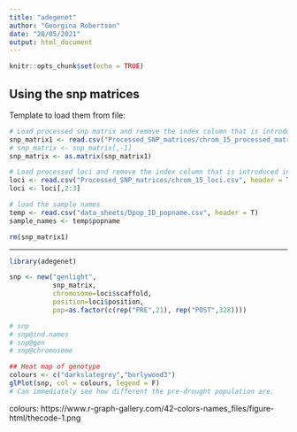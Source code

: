 ```yaml
---
title: "adegenet"
author: "Georgina Robertson"
date: "28/05/2021"
output: html_document
---
```


```r
knitr::opts_chunk$set(echo = TRUE)
```

## Using the snp matrices

Template to load them from file:
```r
# Load processed snp matrix and remove the index column that is introduced into csv when R creates csv
snp_matrix1 <- read.csv("Processed_SNP_matrices/chrom_15_processed_matrix.csv", header = T)
# snp_matrix <- snp_matrix[,-1]
snp_matrix <- as.matrix(snp_matrix1)

# Load processed loci and remove the index column that is introduced into csv when R creates csv
loci <- read.csv("Processed_SNP_matrices/chrom_15_loci.csv", header = T)
loci <- loci[,2:3]

# load the sample names
temp <- read.csv("data_sheets/Dpop_ID_popname.csv", header = T)
sample_names <- temp$popname
```

```r
rm(snp_matrix1)
```

_____________________________________________________

```r
library(adegenet)
```

```r
snp <- new("genlight",
           snp_matrix,
           chromosome=loci$scaffold,
           position=loci$position,
           pop=as.factor(c(rep("PRE",21), rep("POST",328))))
```

```r
# snp
# snp@ind.names
# snp@gen
# snp@chromosome
```

```r

## Heat map of genotype
colours <- c("darkslategrey","burlywood3")
glPlot(snp, col = colours, legend = F)
# Can immediately see how different the pre-drought population are.
```
colours: https://www.r-graph-gallery.com/42-colors-names_files/figure-html/thecode-1.png


